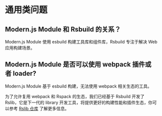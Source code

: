 # 通用类问题

## Modern.js Module 和 Rsbuild 的关系？

Modern.js Module 使用 esbuild 构建工具库和组件库，Rsbuild 专注于解决 Web 应用构建场景。

## Modern.js Module 是否可以使用 webpack 插件或者 loader?

Modern.js Module 基于 esbuild 构建，无法使用 webpack 相关生态的工具。

为了允许复用 webpack 和 Rspack 的生态，我们已经基于 Rsbuild 开发了 Rslib，它是下一代的 library 开发工具，将提供更好的构建性能和插件生态，你可以参考 [Rslib 仓库](https://github.com/web-infra-dev/rslib) 了解更多信息。
